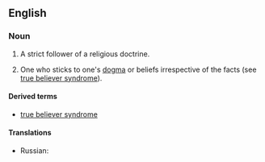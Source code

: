 ==English==
===Noun===
{{en-noun|sg=[[true]] [[believer]]}}

#{{ecclesiastical}} A strict follower of a religious doctrine.
#{{idiomatic}} One who sticks to one's [[dogma]] or beliefs irrespective of the facts (see [[true believer syndrome]]).

====Derived terms====
*[[true believer syndrome]]

====Translations====
{{trans-top|a strict follower of a religious doctrine}}
* Russian: {{t|ru|правоверный|tr=pravovernyj|sc=Cyrl}}
{{trans-bottom}}